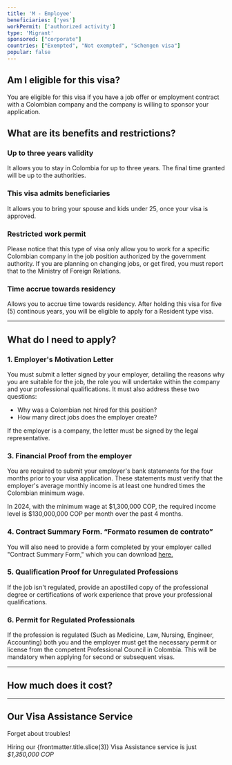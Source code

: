 ```yaml
---
title: 'M - Employee'
beneficiaries: ['yes']
workPermit: ['authorized activity']
type: 'Migrant'
sponsored: ["corporate"]
countries: ["Exempted", "Not exempted", "Schengen visa"]
popular: false
---
```


## Am I eligible for this visa?

You are eligible for this visa if you have a job offer or employment contract with a Colombian company and the company is willing to sponsor your application.

## What are its benefits and restrictions?

### **Up to three years validity**

It allows you to stay in Colombia for up to three years. The final time granted will be up to the authorities. 

### **This visa admits beneficiaries**

It allows you to bring your spouse and kids under 25, once your visa is approved.

### **Restricted work permit**

Please notice that this type of visa only allow you to work for a specific Colombian company in the job position authorized by the government authority. If you are planning on changing jobs, or get fired, you must report that to the Ministry of Foreign Relations.

### T**ime accrue towards residency**

Allows you to accrue time towards residency. After holding this visa for five (5) continous years, you will be eligible to apply for a Resident type visa.

---

## What do I need to apply?

### 1. Employer's Motivation Letter

You must submit a letter signed by your employer, detailing the reasons why you are suitable for the job, the role you will undertake within the company and your professional qualifications. It must also address these two questions:

- Why was a Colombian not hired for this position?
- How many direct jobs does the employer create?

If the employer is a company, the letter must be signed by the legal representative.

### 3. Financial Proof from the employer

You are required to submit your employer's bank statements for the four months prior to your visa application. These statements must verify that the employer's average monthly income is at least one hundred times the Colombian minimum wage.

In 2024, with the minimum wage at $1,300,000 COP, the required income level is $130,000,000 COP per month over the past 4 months.

### 4. Contract Summary Form. “Formato resumen de contrato”

You will also need to provide a form completed by your employer called "Contract Summary Form," which you can download [here.](https://www.cancilleria.gov.co/sites/default/files/FOTOS2020/dp-fo-208_resumen_de_contrato_v.22019-06-21_1.pdf)

### 5. Qualification Proof for Unregulated Professions

If the job isn't regulated, provide an apostilled copy of the professional degree or certifications of work experience that prove your professional qualifications.

### 6. Permit for Regulated Professionals

If the profession is regulated (Such as Medicine, Law, Nursing, Engineer, Accounting) both you and the employer must get the necessary permit or license from the competent Professional Council in Colombia. This will be mandatory when applying for second or subsequent visas.

---
## How much does it cost?

<VisaCosts
    studyFees="54"
    issuanceFees="270"
    apostille={true}
    translation={true}
/>

---

## Our Visa Assistance Service

Forget about troubles!

Hiring our {frontmatter.title.slice(3)} Visa Assistance service is just *$1,350,000 COP*